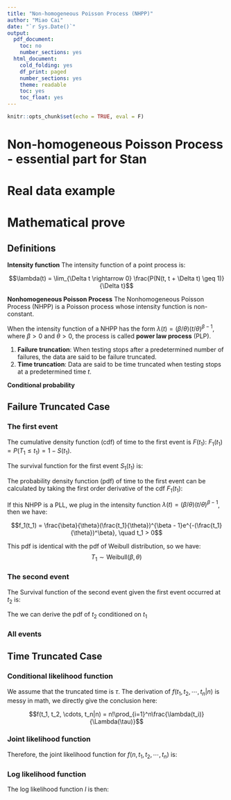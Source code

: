 ```yaml
---
title: "Non-homogeneous Poisson Process (NHPP)"
author: "Miao Cai"
date: "`r Sys.Date()`"
output:
  pdf_document:
    toc: no
    number_sections: yes
  html_document:
    cold_folding: yes
    df_print: paged
    number_sections: yes
    theme: readable
    toc: yes
    toc_float: yes
---
```


```r
knitr::opts_chunk$set(echo = TRUE, eval = F)
```


# Non-homogeneous Poisson Process - essential part for Stan



# Real data example


# Mathematical prove

## Definitions

**Intensity function** The intensity function of a point process is:

$$\lambda(t) = \lim_{\Delta t \rightarrow 0} \frac{P(N(t, t + \Delta t) \geq 1)}{\Delta t}$$


**Nonhomogeneous Poisson Process** The Nonhomogeneous Poisson Process (NHPP) is a Poisson process whose intensity function is non-constant.

When the intensity function of a NHPP has the form $\lambda(t) = (\beta / \theta)(t/\theta)^{\beta - 1}$, where $\beta > 0$ and $\theta > 0$, the process is called **power law process** (PLP).

1. **Failure truncation**: When testing stops after a predetermined number of failures, the data are said to be failure truncated.
2. **Time truncation**: Data are said to be time truncated when testing stops at a predetermined time $t$.

**Conditional probability**
\begin{align*}
P(A \cap B) & = P(A)P(B|A) \\
P(A \cap B \cap C) & = P(A)P(B|A)P(C|A \cap B)
\end{align*}

## Failure Truncated Case

### The first event

The cumulative density function (cdf) of time to the first event is $F(t_1)$: $F_1(t_1) = P(T_1 \leq t_1) = 1 - S(t_1)$.

The survival function for the first event $S_1(t_1)$ is:

\begin{align*}
S_1(t_1) & = P(T_1 > t_1) \\
 & = P(N(0, t_1) = 0) \quad N \text{is the number of events}\\
 & = e^{-\int_{0}^{t_1}\lambda_{u}du}(e^{-\int_{0}^{t_1}\lambda_{u}du})^0/0!\\
 & = e^{-\int_{0}^{t_1}\lambda_{u}du}
\end{align*}



The probability density function (pdf) of time to the first event can be calculated by taking the first order derivative of the cdf $F_1(t_1)$:

\begin{align*}
f_1(t_1) & = \frac{d}{dt_1}F_1(t_1)\\
& = \frac{d}{dt_1}[1 - S_1(t_1)] \\
& = - \frac{d}{dt_1}S_1(t_1)\\
& = - \frac{d}{dt_1}e^{-\int_{0}^{t_1}\lambda (u)du}\\
& = -(-\lambda_{t_1})e^{-\int_{0}^{t_1}\lambda (u)du}\\
& = \lambda (t_1)e^{-\int_{0}^{t_1}\lambda (u)du}
\end{align*}

If this NHPP is a PLL, we plug in the intensity function $\lambda(t) = (\beta / \theta)(t/\theta)^{\beta - 1}$, then we have:

$$f_1(t_1) = \frac{\beta}{\theta}(\frac{t_1}{\theta})^{\beta - 1}e^{-(\frac{t_1}{\theta})^\beta}, \quad t_1 > 0$$

This pdf is identical with the pdf of Weibull distribution, so we have:
$$T_1 \sim \text{Weibull}(\beta, \theta)$$


### The second event

The Survival function of the second event given the first event occurred at $t_2$ is:

\begin{align*}
S_2(t_2 | t_1) & = P(T_2 > t_2 | T_1 = t)\\
& = P(N(t_1, t_2) = 0|T_1 = t_1) \\
& = e^{-\int_{t_1}^{t_2}\lambda_{u}du}[\int_{t_1}^{t_2}\lambda_{u}du]^0/0!\\
& = e^{-\int_{t_1}^{t_2}\lambda_{u}du}
\end{align*}

The we can derive the pdf of $t_2$ conditioned on $t_1$

\begin{align*}
f(t_2|t_1) & = - \frac{d}{dt_2}S_2(t_2)\\
& = - \frac{d}{dt_2}e^{-\int_{t_1}^{t_2}\lambda(u)du}\\
& = \lambda(t_2)e^{-\int_{t_1}^{t_2}\lambda(u)du}\\
& = \frac{\beta}{\theta}(\frac{t_2}{\theta})^{\beta - 1}e^{-[(\frac{t_2}{\theta})^\beta - (\frac{t_1}{\theta})^\beta]}\\
& = \frac{\frac{\beta}{\theta}(\frac{t_2}{\theta})^{\beta - 1}e^{-(t_2/\theta)^\beta }}{e^{- (t_1/\theta)^\beta}}, \quad t_2 > t_1
\end{align*}


### All events

\begin{align*}
f(t_1, t_2, \cdots, t_n) & = f(t_1)f(t_2|t_1)f(t_3|t_1, t_2) \cdots f(t_n|t_1, t_2, \dots, t_{n - 1}) \\
& = \lambda (t_1)e^{-\int_{0}^{t_1} \dot \lambda (u)du}\lambda (t_2)e^{-\int_{t_1}^{t_2} \dot \lambda (u)du}\cdots\lambda (t_n)e^{-\int_{t_{n-1}}^{t_n}\lambda (u)du}\\
& = \Big(\prod_{i=1}^n\lambda(t_i)\Big)e^{-\int_0^t\lambda(u)du}\\
& = \Big(\prod_{i=1}^n\frac{\beta}{\theta}(\frac{t_i}{\theta})^{\beta - 1}\Big)e^{-(t_n/\theta)^\beta}, \quad t_1 < t_2 < \cdots < t_n
\end{align*}


## Time Truncated Case

### Conditional likelihood function

We assume that the truncated time is $\tau$. The derivation of $f(t_1, t_2, \cdots, t_n|n)$ is messy in math, we directly give the conclusion here:

$$f(t_1, t_2, \cdots, t_n|n) = n!\prod_{i=1}^n\frac{\lambda(t_i)}{\Lambda(\tau)}$$

### Joint likelihood function

Therefore, the joint likelihood function for $f(n, t_1, t_2, \cdots, t_n)$ is:

\begin{align*}
f(n, t_1, t_2, \cdots, t_n) & = f(n)f(t_1, t_2, \cdots, t_n|n)\\
& = \frac{e^{-\int_0^\tau \lambda(u)du}[\int_0^\tau \lambda(u)du]^n}{n!}n!\frac{\prod_{i=1}^n\lambda(t_i)}{[\Lambda(\tau)]^n}\\
& = \Big(\prod_{i=1}^n\lambda(t_i) \Big)e^{-\int_0^\tau \lambda(u)du}\\
& = \Big(\prod_{i=1}^n\frac{\beta}{\theta}(\frac{t_i}{\theta})^{\beta - 1} \Big)e^{-(\tau/\theta)^\beta},\\ 
n & = 0, 1, 2, \cdots, \quad  0 < t_1 < t_2 < \cdots < t_n
\end{align*}

### Log likelihood function

The log likelihood function $l$ is then:

\begin{align*}
l & = \log \Big(\prod_{i=1}^n\frac{\beta}{\theta}(\frac{t_i}{\theta})^{\beta - 1}\Big)e^{-(\tau/\theta)^\beta}\\
& = \sum_{i=1}^n\log\Big(\frac{\beta}{\theta}(\frac{t_i}{\theta})^{\beta - 1}\Big) - (\frac{\tau}{\theta})^\beta\\
& = n\log\beta - n\beta\log\theta + (\beta - 1)\sum_{i=1}^n\log t_i - (\frac{\tau}{\theta})^\beta
\end{align*}


```r

```

